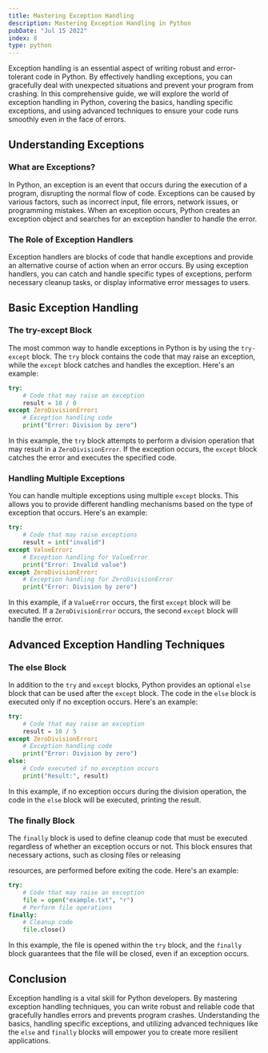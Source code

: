 ```yaml
---
title: Mastering Exception Handling
description: Mastering Exception Handling in Python
pubDate: "Jul 15 2022"
index: 8
type: python
---
```


Exception handling is an essential aspect of writing robust and error-tolerant code in Python. By effectively handling exceptions, you can gracefully deal with unexpected situations and prevent your program from crashing. In this comprehensive guide, we will explore the world of exception handling in Python, covering the basics, handling specific exceptions, and using advanced techniques to ensure your code runs smoothly even in the face of errors.

## Understanding Exceptions

### What are Exceptions?

In Python, an exception is an event that occurs during the execution of a program, disrupting the normal flow of code. Exceptions can be caused by various factors, such as incorrect input, file errors, network issues, or programming mistakes. When an exception occurs, Python creates an exception object and searches for an exception handler to handle the error.

### The Role of Exception Handlers

Exception handlers are blocks of code that handle exceptions and provide an alternative course of action when an error occurs. By using exception handlers, you can catch and handle specific types of exceptions, perform necessary cleanup tasks, or display informative error messages to users.

## Basic Exception Handling

### The try-except Block

The most common way to handle exceptions in Python is by using the `try-except` block. The `try` block contains the code that may raise an exception, while the `except` block catches and handles the exception. Here's an example:

```python
try:
    # Code that may raise an exception
    result = 10 / 0
except ZeroDivisionError:
    # Exception handling code
    print("Error: Division by zero")
```

In this example, the `try` block attempts to perform a division operation that may result in a `ZeroDivisionError`. If the exception occurs, the `except` block catches the error and executes the specified code.

### Handling Multiple Exceptions

You can handle multiple exceptions using multiple `except` blocks. This allows you to provide different handling mechanisms based on the type of exception that occurs. Here's an example:

```python
try:
    # Code that may raise exceptions
    result = int("invalid")
except ValueError:
    # Exception handling for ValueError
    print("Error: Invalid value")
except ZeroDivisionError:
    # Exception handling for ZeroDivisionError
    print("Error: Division by zero")
```

In this example, if a `ValueError` occurs, the first `except` block will be executed. If a `ZeroDivisionError` occurs, the second `except` block will handle the error.

## Advanced Exception Handling Techniques

### The else Block

In addition to the `try` and `except` blocks, Python provides an optional `else` block that can be used after the `except` block. The code in the `else` block is executed only if no exception occurs. Here's an example:

```python
try:
    # Code that may raise an exception
    result = 10 / 5
except ZeroDivisionError:
    # Exception handling code
    print("Error: Division by zero")
else:
    # Code executed if no exception occurs
    print("Result:", result)
```

In this example, if no exception occurs during the division operation, the code in the `else` block will be executed, printing the result.

### The finally Block

The `finally` block is used to define cleanup code that must be executed regardless of whether an exception occurs or not. This block ensures that necessary actions, such as closing files or releasing

resources, are performed before exiting the code. Here's an example:

```python
try:
    # Code that may raise an exception
    file = open("example.txt", "r")
    # Perform file operations
finally:
    # Cleanup code
    file.close()
```

In this example, the file is opened within the `try` block, and the `finally` block guarantees that the file will be closed, even if an exception occurs.

## Conclusion

Exception handling is a vital skill for Python developers. By mastering exception handling techniques, you can write robust and reliable code that gracefully handles errors and prevents program crashes. Understanding the basics, handling specific exceptions, and utilizing advanced techniques like the `else` and `finally` blocks will empower you to create more resilient applications.
